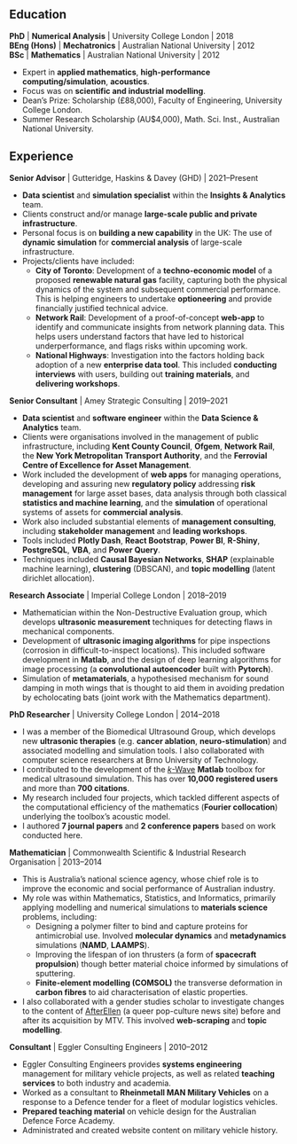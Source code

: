 ## Education

__PhD__ | __Numerical Analysis__ | University College London | 2018  
__BEng (Hons)__ | __Mechatronics__ | Australian National University | 2012  
__BSc__ | __Mathematics__ | Australian National University  | 2012

* Expert in __applied mathematics__, __high-performance computing/simulation__, __acoustics__.
* Focus was on __scientific and industrial modelling__.
* Dean's Prize: Scholarship (£88,000), Faculty of Engineering, University College London.
* Summer Research Scholarship (AU$4,000), Math. Sci. Inst., Australian National University.

## Experience

__Senior Advisor__ | Gutteridge, Haskins & Davey (GHD) | 2021--Present

* __Data scientist__ and __simulation specialist__ within the __Insights & Analytics__ team.
* Clients construct and/or manage __large-scale public and private infrastructure__.
* Personal focus is on __building a new capability__ in the UK: The use of __dynamic simulation__ for __commercial analysis__ of large-scale infrastructure.
* Projects/clients have included:
    * __City of Toronto__: Development of a __techno-economic model__ of a proposed __renewable natural gas__ facility, capturing both the physical dynamics of the system and subsequent commercial performance. This is helping engineers to undertake __optioneering__ and provide financially justified technical advice.
    * __Network Rail__: Development of a proof-of-concept __web-app__ to identify and communicate insights from network planning data. This helps users understand factors that have led to historical underperformance, and flags risks within upcoming work.
    * __National Highways__: Investigation into the factors holding back adoption of a new __enterprise data tool__. This included __conducting interviews__ with users, building out __training materials__, and __delivering workshops__.

__Senior Consultant__ | Amey Strategic Consulting | 2019--2021

* __Data scientist__ and __software engineer__ within the __Data Science & Analytics__ team.
* Clients were organisations involved in the management of public infrastructure, including __Kent County Council__, __Ofgem__, __Network Rail__, the __New York Metropolitan Transport Authority__, and the __Ferrovial Centre of Excellence for Asset Management__.
* Work included the development of __web apps__ for managing operations, developing and assuring new __regulatory policy__ addressing __risk management__ for large asset bases, data analysis through both classical __statistics and machine learning__, and the __simulation__ of operational systems of assets for __commercial analysis__.
* Work also included substantial elements of __management consulting__, including __stakeholder management__ and __leading workshops__.
* Tools included __Plotly Dash__, __React Bootstrap__, __Power BI__, __R-Shiny__, __PostgreSQL__, __VBA__, and __Power Query__.
* Techniques included __Causal Bayesian Networks__, __SHAP__ (explainable machine learning), __clustering__ (DBSCAN), and __topic modelling__ (latent dirichlet allocation).

__Research Associate__ | Imperial College London | 2018--2019

* Mathematician within the Non-Destructive Evaluation group, which develops __ultrasonic measurement__ techniques for detecting flaws in mechanical components.
* Development of __ultrasonic imaging algorithms__ for pipe inspections (corrosion in difficult-to-inspect locations). This included software development in __Matlab__, and the design of deep learning algorithms for image processing (a __convolutional autoencoder__ built with __Pytorch__).
* Simulation of __metamaterials__, a hypothesised mechanism for sound damping in moth wings that is thought to aid them in avoiding predation by echolocating bats (joint work with the Mathematics department).

__PhD Researcher__ | University College London | 2014--2018

* I was a member of the Biomedical Ultrasound Group, which develops new __ultrasonic therapies__ (e.g. __cancer ablation__, __neuro-stimulation__) and associated modelling and simulation tools. I also collaborated with computer science researchers at Brno University of Technology.
* I contributed to the development of the [_k_-Wave](http://www.k-wave.org/) __Matlab__ toolbox for medical ultrasound simulation. This has over __10,000 registered users__ and more than __700 citations__.
* My research included four projects, which tackled different aspects of the computational efficiency of the mathematics (__Fourier collocation__) underlying the toolbox's acoustic model.
* I authored __7 journal papers__ and __2 conference papers__ based on work conducted here.

__Mathematician__ | Commonwealth Scientific & Industrial Research Organisation | 2013--2014

* This is Australia's national science agency, whose chief role is to improve the economic and social performance of Australian industry.
* My role was within Mathematics, Statistics, and Informatics, primarily applying modelling and numerical simulations to __materials science__ problems, including:
    * Designing a polymer filter to bind and capture proteins for antimicrobial use. Involved __molecular dynamics__ and __metadynamics__ simulations (__NAMD__, __LAAMPS__).
    * Improving the lifespan of ion thrusters (a form of __spacecraft propulsion__) though better material choice informed by simulations of sputtering.
    * __Finite-element modelling (COMSOL)__ the transverse deformation in __carbon fibres__ to aid characterisation of elastic properties.
* I also collaborated with a gender studies scholar to investigate changes to the content of [AfterEllen](https://www.afterellen.com/) (a queer pop-culture news site) before and after its acquisition by MTV. This involved __web-scraping__ and __topic modelling__.

__Consultant__ | Eggler Consulting Engineers | 2010--2012

* Eggler Consulting Engineers provides __systems engineering__ management for military vehicle projects, as well as related __teaching services__ to both industry and academia.
* Worked as a consultant to __Rheinmetall MAN Military Vehicles__ on a response to a Defence tender for a fleet of modular logistics vehicles.
* __Prepared teaching material__ on vehicle design for the Australian Defence Force Academy.
* Administrated and created website content on military vehicle history.
